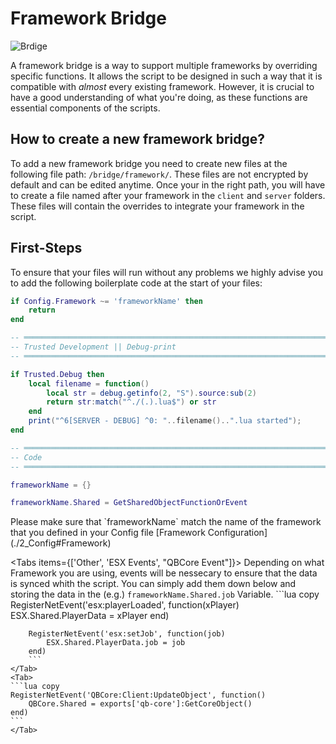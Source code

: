 
# Framework Bridge

![Brdige](../../../public/imgs/bridge.png)

A framework bridge is a way to support multiple frameworks by overriding specific functions. It allows the script to be designed in such a way that it is compatible with *almost* every existing framework. However, it is crucial to have a good understanding of what you're doing, as these functions are essential components of the scripts.

## How to create a new framework bridge? 

To add a new framework bridge you need to create new files at the following file path: `/bridge/framework/`. These files are not encrypted by default and can be edited anytime. Once your in the right path, you will have to create a file named after your framework in the `client` and `server` folders. These files will contain the overrides to integrate your framework in the script.

## First-Steps

To ensure that your files will run without any problems we highly advise you to add the following boilerplate code at the start of your files: 

```lua copy {1, 21-23}
if Config.Framework ~= 'frameworkName' then 
    return
end

-- ════════════════════════════════════════════════════════════════════════════════════ --
-- Trusted Development || Debug-print
-- ════════════════════════════════════════════════════════════════════════════════════ --

if Trusted.Debug then
    local filename = function()
        local str = debug.getinfo(2, "S").source:sub(2)
        return str:match("^./(.).lua$") or str
    end
    print("^6[SERVER - DEBUG] ^0: "..filename()..".lua started");
end

-- ════════════════════════════════════════════════════════════════════════════════════ --
-- Code
-- ════════════════════════════════════════════════════════════════════════════════════ --

frameworkName = {}

frameworkName.Shared = GetSharedObjectFunctionOrEvent
```

<Callout type="info">
    Please make sure that `frameworkName` match the name of the framework that you defined in your Config file [Framework Configuration](./2_Config#Framework)
</Callout>

<Tabs items={['Other', 'ESX Events', "QBCore Event"]}>
    <Tab>
        <Callout type="warning">
            Depending on what Framework you are using, events will be nessecary to ensure that the data is synced whith the script. You can simply add them down below and storing the data in the (e.g.) `frameworkName.Shared.job` Variable.
        </Callout>
    </Tab>
    <Tab>
        ```lua copy 
        RegisterNetEvent('esx:playerLoaded', function(xPlayer)
            ESX.Shared.PlayerData = xPlayer
        end)

        RegisterNetEvent('esx:setJob', function(job)
            ESX.Shared.PlayerData.job = job
        end)
        ```
    </Tab>
    <Tab>
    ```lua copy
    RegisterNetEvent('QBCore:Client:UpdateObject', function()
        QBCore.Shared = exports['qb-core']:GetCoreObject()
    end)
    ```
    </Tab>
</Tabs>

